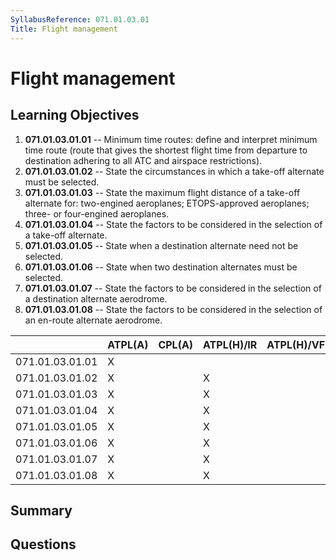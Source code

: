 ```yaml
---
SyllabusReference: 071.01.03.01
Title: Flight management
---
```


# Flight management

## Learning Objectives

1. **071.01.03.01.01** -- Minimum time routes: define and interpret minimum time
   route (route that gives the shortest flight time from departure to
   destination adhering to all ATC and airspace restrictions).
2. **071.01.03.01.02** -- State the circumstances in which a take-off alternate
   must be selected.
3. **071.01.03.01.03** -- State the maximum flight distance of a take-off
   alternate for: two-engined aeroplanes; ETOPS-approved aeroplanes; three- or
   four-engined aeroplanes.
4. **071.01.03.01.04** -- State the factors to be considered in the selection of
   a take-off alternate.
5. **071.01.03.01.05** -- State when a destination alternate need not be
   selected.
6. **071.01.03.01.06** -- State when two destination alternates must be
   selected.
7. **071.01.03.01.07** -- State the factors to be considered in the selection of
   a destination alternate aerodrome.
8. **071.01.03.01.08** -- State the factors to be considered in the selection of
   an en-route alternate aerodrome.

|                 | ATPL(A) | CPL(A) | ATPL(H)/IR | ATPL(H)/VFR | CPL(H) | IR  | CBIR(A) |
| --------------- | ------- | ------ | ---------- | ----------- | ------ | --- | ------- |
| 071.01.03.01.01 | X       |        |            |             |        |     |         |
| 071.01.03.01.02 | X       |        | X          |             |        |     |         |
| 071.01.03.01.03 | X       |        | X          |             |        |     |         |
| 071.01.03.01.04 | X       |        | X          |             |        |     |         |
| 071.01.03.01.05 | X       |        | X          |             |        |     |         |
| 071.01.03.01.06 | X       |        | X          |             |        |     |         |
| 071.01.03.01.07 | X       |        | X          |             |        |     |         |
| 071.01.03.01.08 | X       |        | X          |             |        |     |         |

## Summary

## Questions
